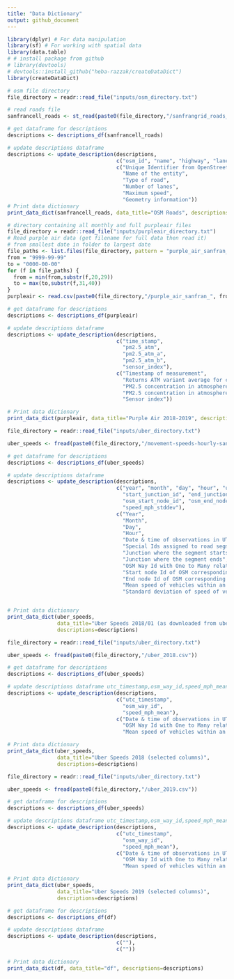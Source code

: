 ```yaml
---
title: "Data Dictionary"
output: github_document
---
```


```r
library(dplyr) # For data manipulation
library(sf) # For working with spatial data
library(data.table)
# # install package from github
# library(devtools)
# devtools::install_github("heba-razzak/createDataDict")
library(createDataDict)
```

```r
# osm file directory
file_directory = readr::read_file("inputs/osm_directory.txt")

# read roads file
sanfrancell_roads <- st_read(paste0(file_directory,"/sanfrangrid_roads_osm.shp"), quiet = TRUE)

# get dataframe for descriptions
descriptions <- descriptions_df(sanfrancell_roads)

# update descriptions dataframe
descriptions <- update_description(descriptions,
                                   c("osm_id", "name", "highway", "lanes", "maxspeed", "geom"),
                                   c("Unique Identifier from OpenStreetMap",
                                     "Name of the entity",
                                     "Type of road",
                                     "Number of lanes",
                                     "Maximum speed",
                                     "Geometry information"))
# Print data dictionary
print_data_dict(sanfrancell_roads, data_title="OSM Roads", descriptions=descriptions)
```

```r
# directory containing all monthly and full purpleair files
file_directory = readr::read_file("inputs/purpleair_directory.txt")
# Read purple air data (get filename for full data then read it)
# from smallest date in folder to largest date
file_paths <- list.files(file_directory, pattern = "purple_air_sanfran_.*.csv", full.names = FALSE)
from = "9999-99-99"
to = "0000-00-00"
for (f in file_paths) {
  from = min(from,substr(f,20,29))
  to = max(to,substr(f,31,40))
}
purpleair <- read.csv(paste0(file_directory,"/purple_air_sanfran_", from, "_", to, ".csv"))

# get dataframe for descriptions
descriptions <- descriptions_df(purpleair)

# update descriptions dataframe
descriptions <- update_description(descriptions,
                                   c("time_stamp",
                                     "pm2.5_atm",
                                     "pm2.5_atm_a",
                                     "pm2.5_atm_b",
                                     "sensor_index"),
                                   c("Timestamp of measurement",
                                     "Returns ATM variant average for channel A and B but excluding downgraded channels. Estimated mass concentration PM2.5 (ug/m3). PM2.5 are fine particulates with a diameter of fewer than 2.5 microns.",
                                     "PM2.5 concentration in atmosphere (ug/m^3) - channel A",
                                     "PM2.5 concentration in atmosphere (ug/m^3) - channel B",
                                     "Sensor index"))

# Print data dictionary
print_data_dict(purpleair, data_title="Purple Air 2018-2019", descriptions=descriptions)
```

```r
file_directory = readr::read_file("inputs/uber_directory.txt")

uber_speeds <- fread(paste0(file_directory,"/movement-speeds-hourly-san-francisco-2018-1.csv"))

# get dataframe for descriptions
descriptions <- descriptions_df(uber_speeds)

# update descriptions dataframe
descriptions <- update_description(descriptions,
                                   c("year", "month", "day", "hour", "utc_timestamp", "segment_id",
                                     "start_junction_id", "end_junction_id", "osm_way_id",
                                     "osm_start_node_id", "osm_end_node_id", "speed_mph_mean",
                                     "speed_mph_stddev"),
                                   c("Year",
                                     "Month",
                                     "Day",
                                     "Hour",
                                     "Date & time of observations in UTC format",
                                     "Special Ids assigned to road segments by Uber",
                                     "Junction where the segment starts i.e., a roundabout",
                                     "Junction where the segment ends",
                                     "OSM Way Id with One to Many relationship with segment_id",
                                     "Start node Id of OSM corresponding to start_junction_id",
                                     "End node Id of OSM corresponding to end_junction_id",
                                     "Mean speed of vehicles within an hour",
                                     "Standard deviation of speed of vehicles in an hour"))


# Print data dictionary
print_data_dict(uber_speeds, 
                data_title="Uber Speeds 2018/01 (as downloaded from uber)", 
                descriptions=descriptions)
```

```r
file_directory = readr::read_file("inputs/uber_directory.txt")

uber_speeds <- fread(paste0(file_directory,"/uber_2018.csv"))

# get dataframe for descriptions
descriptions <- descriptions_df(uber_speeds)

# update descriptions dataframe utc_timestamp,osm_way_id,speed_mph_mean
descriptions <- update_description(descriptions,
                                   c("utc_timestamp", 
                                     "osm_way_id", 
                                     "speed_mph_mean"),
                                   c("Date & time of observations in UTC format",
                                     "OSM Way Id with One to Many relationship with segment_id",
                                     "Mean speed of vehicles within an hour"))

# Print data dictionary
print_data_dict(uber_speeds, 
                data_title="Uber Speeds 2018 (selected columns)", 
                descriptions=descriptions)
```

```r
file_directory = readr::read_file("inputs/uber_directory.txt")

uber_speeds <- fread(paste0(file_directory,"/uber_2019.csv"))

# get dataframe for descriptions
descriptions <- descriptions_df(uber_speeds)

# update descriptions dataframe utc_timestamp,osm_way_id,speed_mph_mean
descriptions <- update_description(descriptions,
                                   c("utc_timestamp", 
                                     "osm_way_id", 
                                     "speed_mph_mean"),
                                   c("Date & time of observations in UTC format",
                                     "OSM Way Id with One to Many relationship with segment_id",
                                     "Mean speed of vehicles within an hour"))

# Print data dictionary
print_data_dict(uber_speeds, 
                data_title="Uber Speeds 2019 (selected columns)", 
                descriptions=descriptions)
```

```r
# get dataframe for descriptions
descriptions <- descriptions_df(df)

# update descriptions dataframe
descriptions <- update_description(descriptions,
                                   c(""),
                                   c(""))

# Print data dictionary
print_data_dict(df, data_title="df", descriptions=descriptions)
```
